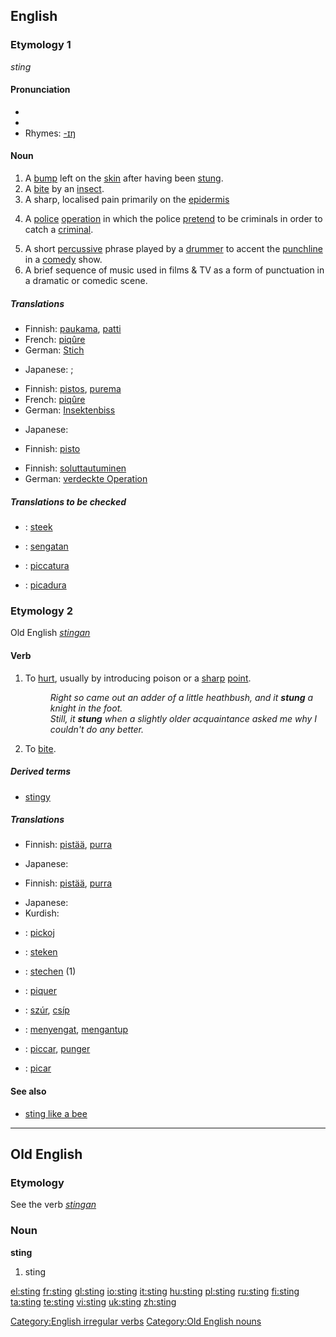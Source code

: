 {{wikipedia|dab=sting}}
==English==

===Etymology 1===
{{OE.}} ''sting''

{{rfc-level|check placement of Pronunciation}}

====Pronunciation====
*{{IPA|/'stɪɳ/}}
*{{audio|en-us-sting.ogg|Audio (US)}}
*Rhymes: [[Rhymes:English:-ɪŋ|-ɪŋ]]

====Noun====
{{en-noun}}

# A [[bump]] left on the [[skin]] after having been [[stung]].
# A [[bite]] by an [[insect]].
# A sharp, localised pain primarily on the [[epidermis]]
# {{law enforcement}} A [[police]] [[operation]] in which the police [[pretend]] to be criminals in order to catch a [[criminal]].
# A short [[percussive]] phrase played by a [[drummer]] to accent the [[punchline]] in a [[comedy]] show.
# A  brief sequence of music used in films & TV as a form of punctuation in a dramatic or comedic scene.

=====Translations=====
{{trans-top|bump on skin after having been stung}}
*Finnish: [[paukama]], [[patti]]
*French: [[piqûre]]
*German: [[Stich]] {{m}}
{{trans-mid}}
* Japanese: {{qualifier|general}} {{t|ja|sc=Jpan|刺し傷|tr=sashi-kizu}}; {{qualifier|formal}} {{t|ja|sc=Jpan|刺傷|tr=shishō}}
{{trans-bottom}}

{{trans-top|bite by an insect}}
*Finnish: [[pistos]], [[purema]]
*French: [[piqûre]]
*German: [[Insektenbiss]] {{m}}
{{trans-mid}}
* Japanese: {{t|ja|sc=Jpan|虫さされ|tr=mushi-sasare}}
{{trans-bottom}}

{{trans-top|sharp, localised pain in epidermis}}
*Finnish: [[pisto]]
{{trans-mid}}
{{trans-bottom}}

{{trans-top|police operation}}
*Finnish: [[soluttautua|soluttautuminen]]
*German: [[verdeckte Operation]] {{f}}
{{trans-mid}}
{{trans-bottom}}

=====Translations to be checked=====
{{checktrans}}
<!--Remove this section once all of the translations below have been moved into the tables above.-->
*{{ttbc|Dutch}}: [[steek]]
*{{ttbc|Indonesian}}: [[sengat|sengatan]]
*{{ttbc|Interlingua}}: [[piccatura]]
*{{ttbc|Spanish}}: [[picadura]]

===Etymology 2===
Old English ''[[stingan]]''

====Verb====
{{en-verb|stings|stinging|'''[[stang]]''' or '''[[stung]]'''|stung}}

# {{transitive}} To [[hurt]], usually by introducing poison or a [[sharp]] [[point]].
#:''Right so came out an adder of a little heathbush, and it '''stung''' a knight in the foot.''
#:''Still, it '''stung''' when a slightly older acquaintance asked me why I couldn't do any better.''
# {{transitive|of an insect}} To [[bite]].

=====Derived terms=====
* [[stingy]]

=====Translations=====
{{trans-top|to hurt}}
*Finnish: [[pistää]], [[purra]]
{{trans-mid}}
* Japanese: {{t|ja|sc=Jpan|刺す|tr=sasu}}
{{trans-bottom}}

{{trans-top|of an insect: to bite}}
*Finnish: [[pistää]], [[purra]]
{{trans-mid}}
* Japanese: {{t|ja|sc=Jpan|食う|tr=kū}}
*Kurdish: {{KUchar|[[پێوه‌دان]]}}
{{trans-bottom}}

{{checktrans}}
{{top}}
*{{ttbc|Albanian}}: [[pickoj]]
*{{ttbc|Dutch}}: [[steken]]
*{{ttbc|German}}: [[stechen]] (1)
*{{ttbc|French}}: [[piquer]]
{{mid}}
*{{ttbc|Hungarian}}: [[szúr]], [[csíp]]
*{{ttbc|Indonesian}}: [[sengat|menyengat]], [[antup|mengantup]]
*{{ttbc|Interlingua}}: [[piccar]], [[punger]]
*{{ttbc|Spanish}}: [[picar]]
{{bottom}}

====See also====
*[[sting like a bee]]

[[Category:English irregular verbs]]

----

==Old English==

===Etymology===
See the verb ''[[stingan]]''

===Noun===
'''sting'''

# sting

[[Category:Old English nouns]]

[[el:sting]]
[[fr:sting]]
[[gl:sting]]
[[io:sting]]
[[it:sting]]
[[hu:sting]]
[[pl:sting]]
[[ru:sting]]
[[fi:sting]]
[[ta:sting]]
[[te:sting]]
[[vi:sting]]
[[uk:sting]]
[[zh:sting]]